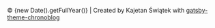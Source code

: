 <div style={{ textAlign: 'center', height: '5rem' }}>
    <SocialLinks justifyContent='center' fontSize={40} />
    <p></p>
    <div>
        © {new Date().getFullYear()} | Created by Kajetan Świątek with <a href="https://www.gatsbyjs.org/packages/gatsby-theme-chronoblog/">gatsby-theme-chronoblog</a>
    </div>
</div>